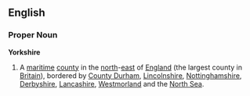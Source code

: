 ==English==
===Proper Noun===
'''Yorkshire'''
{{wikipedia}}
# A [[maritime]] [[county]] in the [[north]]-[[east]] of [[England]] (the largest county in [[Britain]]), bordered by [[County Durham]], [[Lincolnshire]], [[Nottinghamshire]], [[Derbyshire]], [[Lancashire]], [[Westmorland]] and the [[North Sea]].
